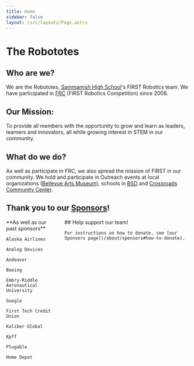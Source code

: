 ```yaml
---
title: Home
sidebar: false
layout: /src/layouts/Page.astro
---
```



# The Robototes

## Who are we?

We are the Robototes, [Sammamish High School](https://bsd405.org/sammamish)'s FIRST Robotics team. We have participated in [FRC](https://firstinspires.org/robotics/frc) (FIRST Robotics Competition) since 2008.

## Our Mission:

To provide all members with the opportunity to grow and learn as leaders, learners and innovators, all while growing interest in STEM in our community.

## What do we do?

As well as participate in FRC, we also spread the mission of FIRST in our community. We hold and participate in Outreach events at local organizations ([Bellevue Arts Museum](https://bellevuearts.org)), schools in [BSD](https://bsd405.org) and [Crossroads Community Center](https://bellevuewa.gov/city-government/departments/parks/community-centers/crossroads).

## Thank you to our [Sponsors](/about/sponsors)!

<Sponsors active />

<div class="columns">
  <div class="column md:text-right">
    **As well as our past sponsors**

    Alaska Airlines

    Analog Devices

    Andeavor

    Boeing

    Embry-Riddle Aeronautical University

    Google

    First Tech Credit Union

    Kaliber Global

    Kpff

    Plugable

    Home Depot

  </div>
  <div class="column">
    ## Help support our team!

    For instructions on how to donate, see [our Sponsors page](/about/sponsors#how-to-donate).

  </div>
</div>
